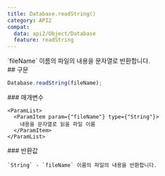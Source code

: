 ```yaml
---
title: Database.readString()
category: API2
compat:
  data: api2/Object/Database
  feature: readString
---
```


<Section>
  `fileName` 이름의 파일의 내용을 문자열로 반환합니다.
</Section>
<Section>
  ## 구문

  ~~~js
  Database.readString(fileName);
  ~~~

  <Section>
    ### 매개변수

    <ParamList>
      <ParamItem param={"fileName"} type={"String"}>
        내용을 문자열로 읽을 파일 이름
      </ParamItem>
    </ParamList>
  </Section>
  <Section>
    ### 반환값

    `String` - `fileName` 이름의 파일의 내용을 반환합니다.
  </Section>
</Section>